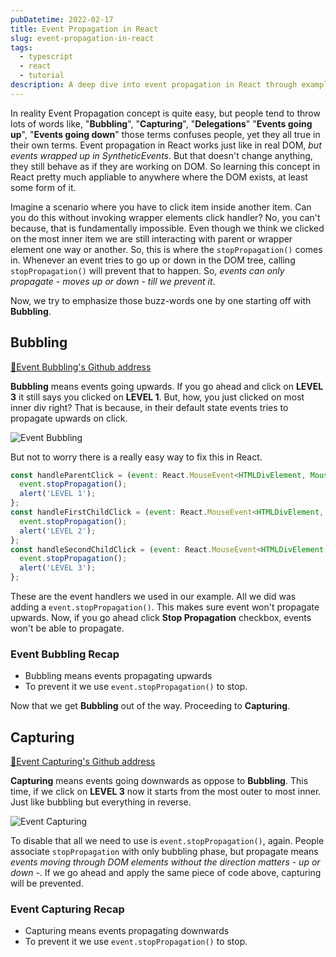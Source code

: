 ```yaml
---
pubDatetime: 2022-02-17
title: Event Propagation in React
slug: event-propagation-in-react
tags:
  - typescript
  - react
  - tutorial
description: A deep dive into event propagation in React through examples.
---
```

In reality Event Propagation concept is quite easy, but people tend to throw lots of words like, "**Bubbling**", "**Capturing**", "**Delegations**"
"**Events going up**", "**Events going down**" those terms confuses people, yet they all true in their own terms. Event propagation in React works just like in real DOM, _but events wrapped up in SyntheticEvents_.
But that doesn't change anything, they still behave as if they are working on DOM. So learning this concept in React pretty much appliable to anywhere where the DOM exists, at least
some form of it.

Imagine a scenario where you have to click item inside another item. Can you do this without invoking wrapper elements click handler? No, you can't because, that is fundamentally impossible.
Even though we think we clicked on the most inner item we are still interacting with parent or wrapper element one way or another. So, this is where the `stopPropagation()` comes in.
Whenever an event tries to go up or down in the DOM tree, calling `stopPropagation()` will prevent that to happen. So, _events can only propagate - moves up or down - till we prevent it_.

Now, we try to emphasize those buzz-words one by one starting off with **Bubbling**.

## Bubbling

[🔗Event Bubbling's Github address](https://github.com/ogzhanolguncu/ogzhanolguncu.com/blob/master/components/EventPropagationExample/Bubbling.tsx)

**Bubbling** means events going upwards. If you go ahead and click on **LEVEL 3** it still says you clicked on **LEVEL 1**. But, how, you just clicked on most inner div right?
That is because, in their default state events tries to propagate upwards on click.

![Event Bubbling](/blog-images/event-propagation-in-react/event-bubbling.png)

But not to worry there is a really easy way to fix this in React.

```javascript
const handleParentClick = (event: React.MouseEvent<HTMLDivElement, MouseEvent>) => {
  event.stopPropagation();
  alert('LEVEL 1');
};
const handleFirstChildClick = (event: React.MouseEvent<HTMLDivElement, MouseEvent>) => {
  event.stopPropagation();
  alert('LEVEL 2');
};
const handleSecondChildClick = (event: React.MouseEvent<HTMLDivElement, MouseEvent>) => {
  event.stopPropagation();
  alert('LEVEL 3');
};
```

These are the event handlers we used in our example. All we did was adding a `event.stopPropagation()`. This makes sure event won't propagate upwards. Now, if you go ahead
click **Stop Propagation** checkbox, events won't be able to propagate.

### Event Bubbling Recap

- Bubbling means events propagating upwards
- To prevent it we use `event.stopPropagation()` to stop.

Now that we get **Bubbling** out of the way. Proceeding to **Capturing**.

## Capturing

[🔗Event Capturing's Github address](https://github.com/ogzhanolguncu/ogzhanolguncu.com/blob/master/components/EventPropagationExample/Capturing.tsx)


**Capturing** means events going downwards as oppose to **Bubbling**. This time, if we click on **LEVEL 3** now it starts from the most outer to most inner. Just like bubbling but everything in reverse.

![Event Capturing](/blog-images/event-propagation-in-react/event-capturing.png)

To disable that all we need to use is `event.stopPropagation()`, again. People associate `stopPropagation` with only bubbling phase, but propagate means _events moving through DOM elements without the direction matters - up or down -_.
If we go ahead and apply the same piece of code above, capturing will be prevented.

### Event Capturing Recap

- Capturing means events propagating downwards
- To prevent it we use `event.stopPropagation()` to stop.

